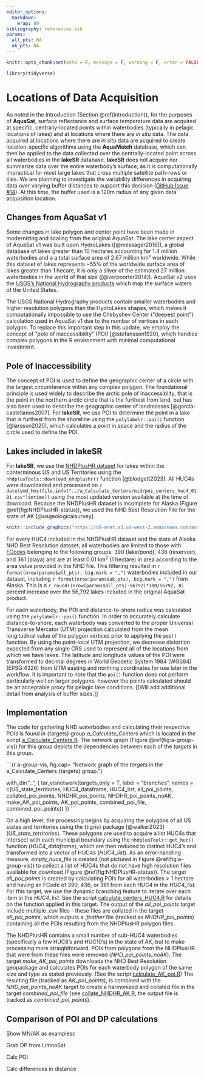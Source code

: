 ```yaml
---
editor_options: 
  markdown: 
    wrap: 80
bibliography: references.bib
params:
  all_pts: NA
  ak_pts: NA
---
```


```r
knitr::opts_chunk$set(echo = F, message = F, warning = F, error = FALSE)
```

```r
library(tidyverse)

```

# Locations of Data Acquisition {#locs-data-acq}

As noted in the Introduction (Section \@ref(introduction)), for the purposes of
**AquaSat**, surface reflectance and surface temperature data are acquired at
specific, centrally-located points within waterbodies (typically in pelagic
locations of lakes) and at locations where there are *in situ* data. The data
acquired at locations where there are *in situ* data are acquired to create
location-specific algorithms using the **AquaMatch** database, which can then be
applied to the data collected over the centrally-located point across all
waterbodies in the **lakeSR** database. **lakeSR** does not acquire nor
summarize data over the entire waterbody's surface, as it is computationally
impractical for most large lakes that cross multiple satellite path-rows or
tiles. We are planning to investigate the variability differences in acquiring
data over varying buffer distances to support this decision ([GitHub Issue
#14](https://github.com/rossyndicate/lakeSR/issues/14)). At this time, the
buffer used is a 120m radius of any given data acquisition location.

## Changes from AquaSat v1

Some changes in lake polygon and center point have been made in modernizing and
scaling from the original AquaSat. The lake center aspect of AquaSat v1 was
built upon HydroLakes ([@messager2016]), a global database of lakes greater than
10 hectares accounting for 1.4 million waterbodies and a a total surface area of
2.67 million km² worldwide. While this dataset of lakes represents \~55% of the
worldwide surface area of lakes greater than 1 hecare, it is only a sliver of
the estimated 27 million waterbodies in the world of that size
([@verpoorter2014]). AquaSat v2 uses the [USGS's National Hydrography
products](https://www.usgs.gov/national-hydrography) which map the surface
waters of the United States.

The USGS National Hydrography products contain smaller waterbodies and higher
resolution polygons than the HydroLakes shapes, which makes it computationally
impossible to use the Chebyshev Center ("deepest point") calculation used in
AquaSat v1 due to the number of vertices in each polygon. To replace this
important step in this update, we employ the concept of "pole of
inaccessibility" (POI) [@stefansson1920], which handles complex polygons in the
R environment with minimal computational investment.

## Pole of Inaccessibility

The concept of POI is used to define the geographic center of a circle with the
largest circumference within any complex polygon. The foundational principle is
used widely to describe the arctic pole of inaccessiblity, that is the point in
the northern arctic circle that is the furthest from land, but has also been
used to describe the geographic center of landmasses [@garcia-castellanos2007].
For **lakeSR**, we use POI to determine the point in a lake that is furthest
from the shoreline using the `polylabelr::poi()` function [@larsson2020], which
calculates a point in space and the radius of the circle used to define the POI.

## Lakes included in lakeSR

For **lakeSR**, we use the [NHDPlusHR
dataset](https://www.usgs.gov/national-hydrography/nhdplus-high-resolution) for
lakes within the conterminous US and US Territories using the
`nhdplusTools::download_nhdplushr()` function [@blodgett2023]. All HUC4s were
downloaded and processed on
`r date(ymd_hms(file.info("../a_Calculate_Centers/mid/poi_centers_huc4_0101.csv")$mtime))`
using the most updated version available at the time of download. Because the
NHDPlusHR dataset is incomplete for Alaska (Figure \@ref(fig:NHDPlusHR-status)),
we used the NHD Best Resolution File for the state of AK [@usgeologicalsurvey].

```r
knitr::include_graphics("https://d9-wret.s3.us-west-2.amazonaws.com/assets/palladium/production/s3fs-public/media/images/NHDPlusHRStatus_Web_20220707_0.png")
```

For every HUC4 included in the NHDPlusHR dataset and the state of Alaska NHD
Best Resolution dataset, all waterbodies are limited to those with
[FCodes](https://files.hawaii.gov/dbedt/op/gis/data/NHD%20Complete%20FCode%20Attribute%20Value%20List.pdf)
belonging to the following groups: 390 (lake/pond), 436 (reservoir), and 361
(playa) and are at least 0.01 km^2^ (1 hectare) in area according to the area
value provided in the NHD file. This filtering resulted in
`r format(nrow(params$all_pts), big.mark = ",")` waterbodies included in our
dataset, including `r format(nrow(params$ak_pts), big.mark = ",")` from Alaska.
This is a `r round((nrow(params$all_pts)-56792)*100/56792, 0)` percent increase
over the 56,792 lakes included in the original AquaSat product.

For each waterbody, the POI and distance-to-shore radius was calculated using
the `polylabelr::poi()` function. In order to accurately calculate
distance-to-shore, each waterbody was converted to the proper Universal
Transverse Mercator (UTM) projection calculated from the mean longitudinal value
of the polygon vertices prior to applying the `poi()` function. By using the
point-local UTM projection, we decrease distortion expected from any single CRS
used to represent all of the locations from which we have lakes. The latitude
and longitude values of the POI were transformed to decimal degrees in World
Geodetic System 1984 (WGS84) (EPSG:4326) from UTM easting and northing
coordinates for use later in the workflow. It is important to note that the
`poi()` function does not perform particularly well on larger polygons, however
the points calculated should be an acceptable proxy for pelagic lake conditions.
[[Will add additional detail from analysis of buffer sizes.]]

## Implementation

The code for gathering NHD waterbodies and calculating their respective POIs is
found in {targets} group *a_Calculate_Centers* which is located in the script
[a_Calculate_Centers.R](https://github.com/aquasat/lakeSR/blob/main/a_Calculate_Centers.R).
The network graph (Figure \@ref(fig:a-group-vis)) for this group depicts the
dependencies between each of the *targets* in this group.

```{r a-group-vis, fig.cap= "Network graph of the *targets* in the a_Calculate_Centers {targets} group."}

with_dir("..", {
  tar_visnetwork(targets_only = T, label = "branches",
             names = c(US_state_territories, 
                       HUC4_dataframe,
                       HUC4_list,
                       all_poi_points,
                       collated_poi_points,
                       NHDHR_poi_points,
                       NHDHR_poi_points_noAK,
                       make_AK_poi_points,
                       AK_poi_points,
                       combined_poi_file,
                       combined_poi_points))
  })
```

On a high level, the processing begins by acquiring the polygons of all US
states and territories using the {tigris} package [@walker2023]
(*US_state_territories*). These polygons are used to acquire a list HUC4s that
intersect with each municipal boundary using the `nhdplusTools::get_huc()`
function (*HUC4_dataframe*), which are then reduced to distinct HUC4's and
transformed into a vector of HUC4s (*HUC4_list*). As an error-handling measure,
*empty_hucs_file* is created (not pictured in Figure \@ref(fig:a-group-vis)) to
collect a list of HUC4s that do not have high resolution files available for
download (Figure \@ref(fig:NHDPlusHR-status)). The target *all_poi_points* is
created by calculating POIs for all waterbodies \> 1 hectare and having an FCode
of 390, 436, or 361 from each HUC4 in the *HUC4_list.* For this target, we use
the dynamic branching feature to iterate over each item in the *HUC4_list*. See
the script
[calculate_centers_HUC4.R](https://github.com/aquasat/lakeSR/blob/main/a_Calculate_Centers/src/calculate_centers_HUC4.R)
for details on the function applied in this target. The output of the
*all_poi_points* target include multiple *.csv* files - these files are collated
in the target *all_poi_points*, which outputs a *.feather* file (tracked as
*NHDHR_poi_points*) containing all the POIs resulting from the NHDPlusHR polygon
files.

The NHDPlusHR contains a small number of sub-HUC4 waterbodies (specifically a
few HUC8's and HUC10's) in the state of AK, but to make processing more
straightforward, POIs from polygons from the NHDPlusHR that were from these
files were removed (*NHD_poi_points_noAK*). The target *make_AK_poi_points*
downloads the NHD Best Resolution geopackage and calculates POIs for each
waterbody polygon of the same size and type as stated previously. (See the
script
[calculate_AK_poi.R](https://github.com/aquasat/lakeSR/blob/main/a_Calculate_Centers/src/calculate_AK_poi.R))
The resulting file (tracked as *AK_poi_points*), is combined with the
*NHD_poi_points_noAK* target to create a harmonized and collated file in the
target *combined_poi_file* (see
[collate_NHDHR_AK.R](https://github.com/aquasat/lakeSR/blob/main/a_Calculate_Centers/src/collate_NHDHR_AK.R),
the output file is tracked as *combined_poi_points*).

## Comparison of POI and DP calculations

Show MN/AK as examplesc

Grab DP from LimnoSat

Calc POI

Calc differences in distance
